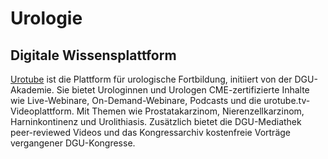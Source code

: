 # Urologie

## Digitale Wissensplattform

[Urotube](https://www.uro-tube.de/) ist die Plattform für urologische Fortbildung, initiiert von der DGU-Akademie. Sie bietet Urologinnen und Urologen CME-zertifizierte Inhalte wie Live-Webinare, On-Demand-Webinare, Podcasts und die urotube.tv-Videoplattform. Mit Themen wie Prostatakarzinom, Nierenzellkarzinom, Harninkontinenz und Urolithiasis. Zusätzlich bietet die DGU-Mediathek peer-reviewed Videos und das Kongressarchiv kostenfreie Vorträge vergangener DGU-Kongresse.

